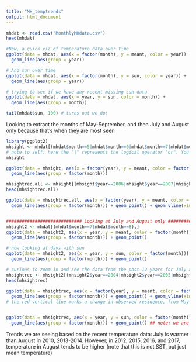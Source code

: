 ```yaml
---
title: "MH_temptrends"
output: html_document
---
```


```r
mhdat <- read.csv("MonthlyMHdata.csv")
head(mhdat)

#Now, a quick viz of temperature data over time 
ggplot(data = mhdat, aes(x = factor(month), y = meant, color = year)) +       
  geom_line(aes(group = year)) 

# And sun over time 
ggplot(data = mhdat, aes(x = factor(month), y = sun, color = year)) +       
  geom_line(aes(group = year)) 

# trying to see if we have any recent missing sun data
ggplot(data = mhdat, aes(x = year, y = sun, color = month)) +       
  geom_line(aes(group = month))

tail(mhdat$sun, 100) # turns out we do! 
```
Looking to extract the months of May-September, and then July and August only because that's when they are most seen

```r
library(ggplot2)
mhsight <- mhdat[(mhdat$month==5|mhdat$month==6|mhdat$month==7|mhdat$month==8),]
# note to self: here the "|" represents the logical operator "or". You can't use c() here because R doesn't recognize that it can be any of those numbers
mhsight

ggplot(data = mhsight, aes(x = factor(year), y = meant, color = factor(month))) +       
  geom_line(aes(group = factor(month)))

mhsightrec.all <- mhsight[(mhsight$year==2006|mhsight$year==2007|mhsight$year==2008|mhsight$year==2009|mhsight$year==2009|mhsight$year==2010|mhsight$year==2011|mhsight$year==2012|mhsight$year==2013|mhsight$year==2014|mhsight$year==2015|mhsight$year==2016|mhsight$year==2017),]
head(mhsightrec.all)

ggplot(data = mhsightrec.all, aes(x = factor(year), y = meant, color = factor(month))) +       
  geom_line(aes(group = factor(month))) + geom_point() + geom_vline(xintercept =6) 


############################# Looking at July and August only ############
mhsight2 <- mhdat[(mhdat$month==7|mhdat$month==8),]
ggplot(data = mhsight2, aes(x = year, y = meant, color = factor(month))) +       
  geom_line(aes(group = factor(month))) + geom_point()

# now looking at days with sun
ggplot(data = mhsight2, aes(x = year, y = sun, color = factor(month))) +       
  geom_line(aes(group = factor(month))) + geom_point()

# curious to zoom in and see the data from the past 12 years for July and August
mhsightrec <- mhsight2[(mhsight2$year==2004|mhsight2$year==2005|mhsight2$year==2006|mhsight2$year==2007|mhsight2$year==2008|mhsight2$year==2009|mhsight2$year==2009|mhsight2$year==2010|mhsight2$year==2011|mhsight2$year==2012|mhsight2$year==2013|mhsight2$year==2014|mhsight2$year==2015|mhsight2$year==2016|mhsight2$year==2017),]
head(mhsightrec)

ggplot(data = mhsightrec, aes(x = factor(year), y = meant, color = factor(month))) +       
  geom_line(aes(group = factor(month))) + geom_point() + geom_vline(xintercept =c(3,8), color=c("black", "red"))
# the red vertical line marks a change in observed residence, from May-early June sightings to primarily July and August (source: Emmett). The black line marks a change in sightings (2006 = BIG sightings year across all of Ireland/UK)


ggplot(data = mhsightrec, aes(x = year, y = sun, color = factor(month))) +       
  geom_line(aes(group = factor(month))) + geom_point() ## note: we are missing some sun data from July/August in recent years :-(
```
Trends we are seeing based on the recent temperature data: July is warmer than August in 2010, 2013-2014. However, in 2012, 2015, 2016, and 2017, temperature in August tends to be higher (note that this is not SST, but just mean temperature)